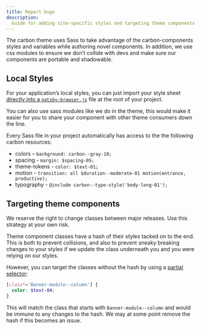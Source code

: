 ```yaml
---
title: Report bugs
description:
  Guide for adding site-specific styles and targeting theme components
---
```


<PageDescription>

The carbon theme uses Sass to take advantage of the carbon-components styles and
variables while authoring novel components. In addition, we use css modules to
ensure we don’t collide with devs and make sure our components are portable and
shadowable.

</PageDescription>

## Local Styles

For your application’s local styles, you can just import your style sheet
[directly into a `gatsby-browser.js`](https://www.gatsbyjs.org/docs/global-css/#adding-global-styles-without-a-layout-component)
file at the root of your project.

You can also use sass modules like we do in the theme, this would make it easier
for you to share your component with other theme consumers down the line.

Every Sass file in your project automatically has access to the the following
carbon resources:

- colors – `background: carbon--gray-10;`
- spacing - `margin: $spacing-05;`
- theme-tokens - `color: $text-01;`
- motion -
  `transition: all $duration--moderate-01 motion(entrance, productive);`
- typography - `@include carbon--type-style('body-long-01');`

## Targeting theme components

<InlineNotification>

We reserve the right to change classes between major releases. Use this strategy
at your own risk.

</InlineNotification>

Theme component classes have a hash of their styles tacked on to the end. This
is both to prevent collisions, and also to prevent sneaky breaking changes to
your styles if we update the class underneath you and you were relying on our
styles.

However, you can target the classes without the hash by using a
[partial selector](https://css-tricks.com/almanac/selectors/a/attribute/):

```scss
[class*='Banner-module--column'] {
  color: $text-04;
}
```

This will match the class that starts with `Banner-module--column` and would be
immune to any changes to the hash. We may at some point remove the hash if this
becomes an issue.
